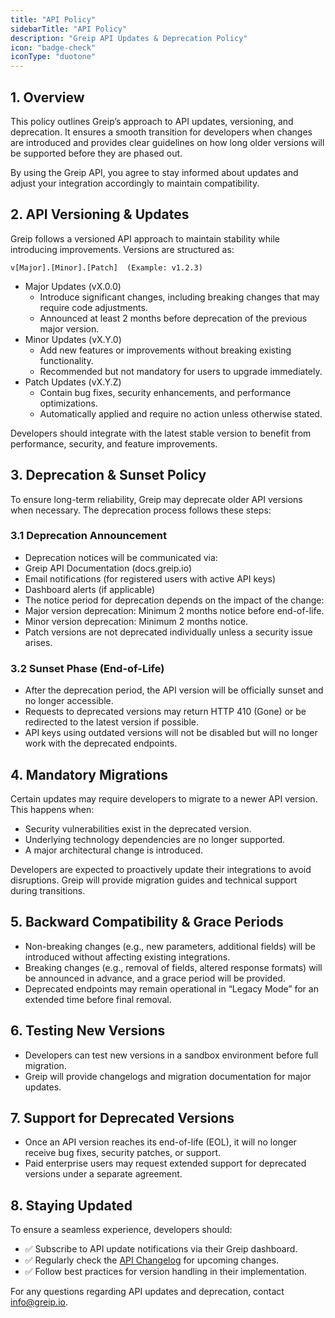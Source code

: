 ```yaml
---
title: "API Policy"
sidebarTitle: "API Policy"
description: "Greip API Updates & Deprecation Policy"
icon: "badge-check"
iconType: "duotone"
---
```


## 1. Overview

This policy outlines Greip’s approach to API updates, versioning, and deprecation. It ensures a smooth transition for developers when changes are introduced and provides clear guidelines on how long older versions will be supported before they are phased out.

By using the Greip API, you agree to stay informed about updates and adjust your integration accordingly to maintain compatibility.

## 2. API Versioning & Updates

Greip follows a versioned API approach to maintain stability while introducing improvements. Versions are structured as:

```
v[Major].[Minor].[Patch]  (Example: v1.2.3)
```

- Major Updates (vX.0.0)
  - Introduce significant changes, including breaking changes that may require code adjustments.
  - Announced at least 2 months before deprecation of the previous major version.
- Minor Updates (vX.Y.0)
  - Add new features or improvements without breaking existing functionality.
  - Recommended but not mandatory for users to upgrade immediately.
- Patch Updates (vX.Y.Z)
  - Contain bug fixes, security enhancements, and performance optimizations.
  - Automatically applied and require no action unless otherwise stated.

Developers should integrate with the latest stable version to benefit from performance, security, and feature improvements.

## 3. Deprecation & Sunset Policy

To ensure long-term reliability, Greip may deprecate older API versions when necessary. The deprecation process follows these steps:

### 3.1 Deprecation Announcement

- Deprecation notices will be communicated via:
- Greip API Documentation (docs.greip.io)
- Email notifications (for registered users with active API keys)
- Dashboard alerts (if applicable)
- The notice period for deprecation depends on the impact of the change:
- Major version deprecation: Minimum 2 months notice before end-of-life.
- Minor version deprecation: Minimum 2 months notice.
- Patch versions are not deprecated individually unless a security issue arises.

### 3.2 Sunset Phase (End-of-Life)

- After the deprecation period, the API version will be officially sunset and no longer accessible.
- Requests to deprecated versions may return HTTP 410 (Gone) or be redirected to the latest version if possible.
- API keys using outdated versions will not be disabled but will no longer work with the deprecated endpoints.

## 4. Mandatory Migrations

Certain updates may require developers to migrate to a newer API version. This happens when:

- Security vulnerabilities exist in the deprecated version.
- Underlying technology dependencies are no longer supported.
- A major architectural change is introduced.

Developers are expected to proactively update their integrations to avoid disruptions. Greip will provide migration guides and technical support during transitions.

## 5. Backward Compatibility & Grace Periods

- Non-breaking changes (e.g., new parameters, additional fields) will be introduced without affecting existing integrations.
- Breaking changes (e.g., removal of fields, altered response formats) will be announced in advance, and a grace period will be provided.
- Deprecated endpoints may remain operational in “Legacy Mode” for an extended time before final removal.

## 6. Testing New Versions

- Developers can test new versions in a sandbox environment before full migration.
- Greip will provide changelogs and migration documentation for major updates.

## 7. Support for Deprecated Versions

- Once an API version reaches its end-of-life (EOL), it will no longer receive bug fixes, security patches, or support.
- Paid enterprise users may request extended support for deprecated versions under a separate agreement.

## 8. Staying Updated

To ensure a seamless experience, developers should:

- ✅ Subscribe to API update notifications via their Greip dashboard.
- ✅ Regularly check the [API Changelog](https://changelog.greip.io/) for upcoming changes.
- ✅ Follow best practices for version handling in their implementation.

For any questions regarding API updates and deprecation, contact [info@greip.io](mailto:info@greip.io).
